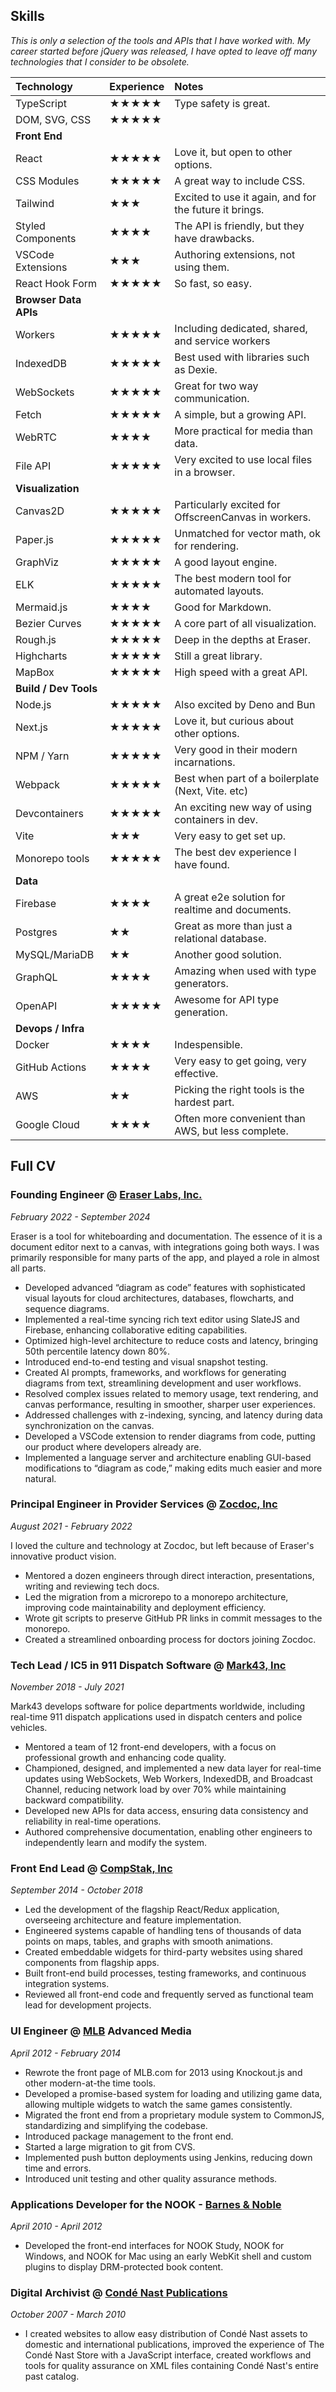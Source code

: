 ## Skills

_This is only a selection of the tools and APIs that I have worked with. My career started before jQuery was released, I have opted to leave off many technologies that I consider to be obsolete._

| Technology            | Experience | Notes                                                  |
| :-------------------- | :--------- | :----------------------------------------------------- |
| TypeScript            | ★★★★★      | Type safety is great.                                  |
| DOM, SVG, CSS         | ★★★★★      |                                                        |
| **Front End**         |            |                                                        |
| React                 | ★★★★★      | Love it, but open to other options.                    |
| CSS Modules           | ★★★★★      | A great way to include CSS.                            |
| Tailwind              | ★★★        | Excited to use it again, and for the future it brings. |
| Styled Components     | ★★★★       | The API is friendly, but they have drawbacks.          |
| VSCode Extensions     | ★★★        | Authoring extensions, not using them.                  |
| React Hook Form       | ★★★★★      | So fast, so easy.                                      |
| **Browser Data APIs** |            |                                                        |
| Workers               | ★★★★★      | Including dedicated, shared, and service workers       |
| IndexedDB             | ★★★★★      | Best used with libraries such as Dexie.                |
| WebSockets            | ★★★★★      | Great for two way communication.                       |
| Fetch                 | ★★★★★      | A simple, but a growing API.                           |
| WebRTC                | ★★★★       | More practical for media than data.                    |
| File API              | ★★★★★      | Very excited to use local files in a browser.          |
| **Visualization**     |            |                                                        |
| Canvas2D              | ★★★★★      | Particularly excited for OffscreenCanvas in workers.   |
| Paper.js              | ★★★★★      | Unmatched for vector math, ok for rendering.           |
| GraphViz              | ★★★★★      | A good layout engine.                                  |
| ELK                   | ★★★★★      | The best modern tool for automated layouts.            |
| Mermaid.js            | ★★★★       | Good for Markdown.                                     |
| Bezier Curves         | ★★★★★      | A core part of all visualization.                      |
| Rough.js              | ★★★★★      | Deep in the depths at Eraser.                          |
| Highcharts            | ★★★★★      | Still a great library.                                 |
| MapBox                | ★★★★★      | High speed with a great API.                           |
| **Build / Dev Tools** |            |                                                        |
| Node.js               | ★★★★★      | Also excited by Deno and Bun                           |
| Next.js               | ★★★★★      | Love it, but curious about other options.              |
| NPM / Yarn            | ★★★★★      | Very good in their modern incarnations.                |
| Webpack               | ★★★★★      | Best when part of a boilerplate (Next, Vite. etc)      |
| Devcontainers         | ★★★★★      | An exciting new way of using containers in dev.        |
| Vite                  | ★★★        | Very easy to get set up.                               |
| Monorepo tools        | ★★★★★      | The best dev experience I have found.                  |
| **Data**              |            |                                                        |
| Firebase              | ★★★★       | A great e2e solution for realtime and documents.       |
| Postgres              | ★★         | Great as more than just a relational database.         |
| MySQL/MariaDB         | ★★         | Another good solution.                                 |
| GraphQL               | ★★★★       | Amazing when used with type generators.                |
| OpenAPI               | ★★★★★      | Awesome for API type generation.                       |
| **Devops / Infra**    |            |                                                        |
| Docker                | ★★★★       | Indespensible.                                         |
| GitHub Actions        | ★★★★       | Very easy to get going, very effective.                |
| AWS                   | ★★         | Picking the right tools is the hardest part.           |
| Google Cloud          | ★★★★       | Often more convenient than AWS, but less complete.     |

## Full CV

### Founding Engineer @ [Eraser Labs, Inc.](https://eraser.io)

_February 2022 - September 2024_

Eraser is a tool for whiteboarding and documentation. The essence of it is a document editor next to a canvas, with integrations going both ways. I was primarily responsible for many parts of the app, and played a role in almost all parts.

-   Developed advanced “diagram as code” features with sophisticated visual layouts for cloud architectures, databases, flowcharts, and sequence diagrams.
-   Implemented a real-time syncing rich text editor using SlateJS and Firebase, enhancing collaborative editing capabilities.
-   Optimized high-level architecture to reduce costs and latency, bringing 50th percentile latency down 80%.
-   Introduced end-to-end testing and visual snapshot testing.
-   Created AI prompts, frameworks, and workflows for generating diagrams from text, streamlining development and user workflows.
-   Resolved complex issues related to memory usage, text rendering, and canvas performance, resulting in smoother, sharper user experiences.
-   Addressed challenges with z-indexing, syncing, and latency during data synchronization on the canvas.
-   Developed a VSCode extension to render diagrams from code, putting our product where developers already are.
-   Implemented a language server and architecture enabling GUI-based modifications to “diagram as code,” making edits much easier and more natural.

### Principal Engineer in Provider Services @ [Zocdoc, Inc](https://zocdoc.com)

_August 2021 - February 2022_

I loved the culture and technology at Zocdoc, but left because of Eraser's innovative product vision.

-   Mentored a dozen engineers through direct interaction, presentations, writing and reviewing tech docs.
-   Led the migration from a microrepo to a monorepo architecture, improving code maintainability and deployment efficiency.
-   Wrote git scripts to preserve GitHub PR links in commit messages to the monorepo.
-   Created a streamlined onboarding process for doctors joining Zocdoc.

### Tech Lead / IC5 in 911 Dispatch Software @ [Mark43, Inc](https://mark43.com)

_November 2018 - July 2021_

Mark43 develops software for police departments worldwide, including real-time 911 dispatch applications used in dispatch centers and police vehicles.

-   Mentored a team of 12 front-end developers, with a focus on professional growth and enhancing code quality.
-   Championed, designed, and implemented a new data layer for real-time updates using WebSockets, Web Workers, IndexedDB, and Broadcast Channel, reducing network load by over 70% while maintaining backward compatibility.
-   Developed new APIs for data access, ensuring data consistency and reliability in real-time operations.
-   Authored comprehensive documentation, enabling other engineers to independently learn and modify the system.

### Front End Lead @ [CompStak, Inc](https://compstak.com)

_September 2014 - October 2018_

-   Led the development of the flagship React/Redux application, overseeing architecture and feature implementation.
-   Engineered systems capable of handling tens of thousands of data points on maps, tables, and graphs with smooth animations.
-   Created embeddable widgets for third-party websites using shared components from flagship apps.
-   Built front-end build processes, testing frameworks, and continuous integration systems.
-   Reviewed all front-end code and frequently served as functional team lead for development projects.

### UI Engineer @ [MLB](https://mlb.com/) Advanced Media

_April 2012 - February 2014_

-   Rewrote the front page of MLB.com for 2013 using Knockout.js and other modern-at-the time tools.
-   Developed a promise-based system for loading and utilizing game data, allowing multiple widgets to watch the same games consistently.
-   Migrated the front end from a proprietary module system to CommonJS, standardizing and simplifying the codebase.
-   Introduced package management to the front end.
-   Started a large migration to git from CVS.
-   Implemented push button deployments using Jenkins, reducing down time and errors.
-   Introduced unit testing and other quality assurance methods.

### Applications Developer for the NOOK - [Barnes & Noble](https://barnesandnoble.com/)

_April 2010 - April 2012_

-   Developed the front-end interfaces for NOOK Study, NOOK for Windows, and NOOK for Mac using an early WebKit shell and custom plugins to display DRM-protected book content.

### Digital Archivist @ [Condé Nast Publications](https://condenast.com)

_October 2007 - March 2010_

-   I created websites to allow easy distribution of Condé Nast assets to domestic and international publications, improved the experience of The Condé Nast Store with a JavaScript interface, created workflows and tools for quality assurance on XML files containing Condé Nast's entire past catalog.
